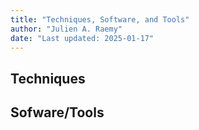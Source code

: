 ---
title: "Techniques, Software, and Tools"
author: "Julien A. Raemy"
date: "Last updated: 2025-01-17"
---

## Techniques

## Sofware/Tools